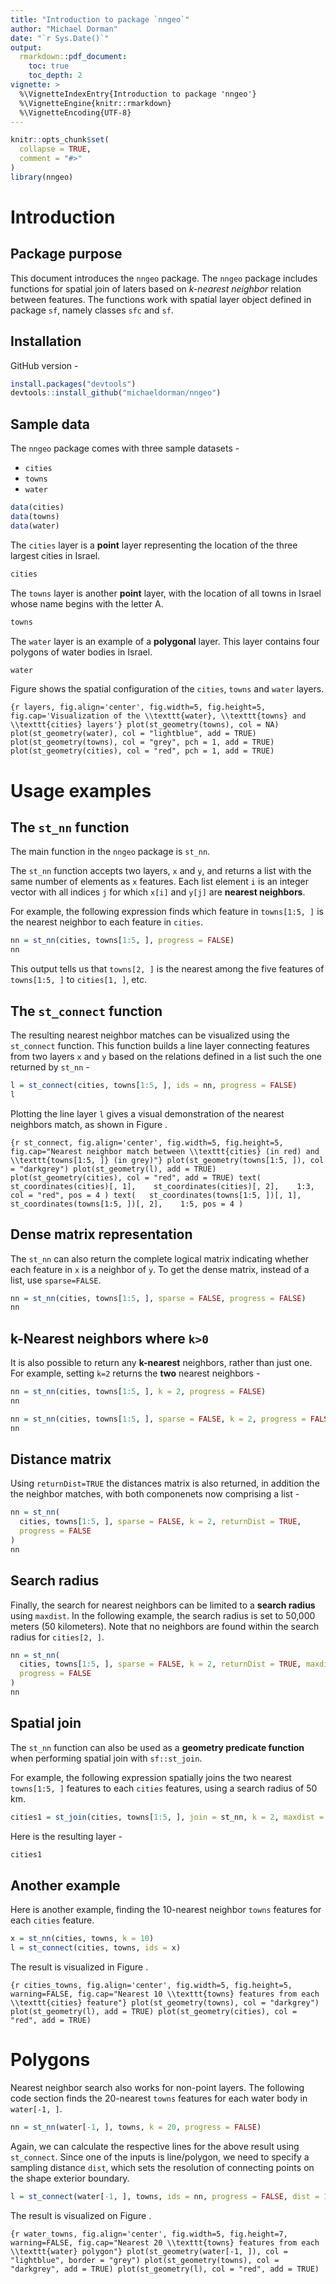 ```yaml
---
title: "Introduction to package `nngeo`"
author: "Michael Dorman"
date: "`r Sys.Date()`"
output: 
  rmarkdown::pdf_document:
    toc: true
    toc_depth: 2
vignette: >
  %\VignetteIndexEntry{Introduction to package 'nngeo'}
  %\VignetteEngine{knitr::rmarkdown}
  %\VignetteEncoding{UTF-8}
---
```


```r
knitr::opts_chunk$set(
  collapse = TRUE,
  comment = "#>"
)
library(nngeo)
```

# Introduction

## Package purpose

This document introduces the `nngeo` package. The `nngeo` package includes functions for spatial join of laters based on *k-nearest neighbor* relation between features. The functions work with spatial layer object defined in package `sf`, namely classes `sfc` and `sf`. 

## Installation

GitHub version -

``` r
install.packages("devtools")
devtools::install_github("michaeldorman/nngeo")
```

## Sample data

The `nngeo` package comes with three sample datasets - 

* `cities`
* `towns`
* `water`

```r
data(cities)
data(towns)
data(water)
```

The `cities` layer is a **point** layer representing the location of the three largest cities in Israel. 

```r
cities
```

The `towns` layer is another **point** layer, with the location of all towns in Israel whose name begins with the letter A. 

```r
towns
```

The `water` layer is an example of a **polygonal** layer. This layer contains four polygons of water bodies in Israel.

```r
water
```

Figure \ref{fig:layers} shows the spatial configuration of the `cities`, `towns` and `water` layers.

```{r layers, fig.align='center', fig.width=5, fig.height=5, fig.cap='Visualization of the \\texttt{water}, \\texttt{towns} and \\texttt{cities} layers'}
plot(st_geometry(towns), col = NA)
plot(st_geometry(water), col = "lightblue", add = TRUE)
plot(st_geometry(towns), col = "grey", pch = 1, add = TRUE)
plot(st_geometry(cities), col = "red", pch = 1, add = TRUE)
```

# Usage examples

## The `st_nn` function

The main function in the `nngeo` package is `st_nn`. 

The `st_nn` function accepts two layers, `x` and `y`, and returns a list with the same number of elements as `x` features. Each list element `i` is an integer vector with all indices `j` for which `x[i]` and `y[j]` are **nearest neighbors**. 

For example, the following expression finds which feature in `towns[1:5, ]` is the nearest neighbor to each feature in `cities`. 

```r
nn = st_nn(cities, towns[1:5, ], progress = FALSE)
nn
```

This output tells us that `towns[2, ]` is the nearest among the five features of `towns[1:5, ]` to `cities[1, ]`, etc.

## The `st_connect` function

The resulting nearest neighbor matches can be visualized using the `st_connect` function. This function builds a line layer connecting features from two layers `x` and `y` based on the relations defined in a list such the one returned by `st_nn` - 

```r
l = st_connect(cities, towns[1:5, ], ids = nn, progress = FALSE)
l
```

Plotting the line layer `l` gives a visual demonstration of the nearest neighbors match, as shown in Figure \ref{fig:st_connect}.

```{r st_connect, fig.align='center', fig.width=5, fig.height=5, fig.cap="Nearest neighbor match between \\texttt{cities} (in red) and \\texttt{towns[1:5, ]} (in grey)"}
plot(st_geometry(towns[1:5, ]), col = "darkgrey")
plot(st_geometry(l), add = TRUE)
plot(st_geometry(cities), col = "red", add = TRUE)
text(
  st_coordinates(cities)[, 1], 
  st_coordinates(cities)[, 2], 
  1:3, col = "red", pos = 4
)
text(
  st_coordinates(towns[1:5, ])[, 1], 
  st_coordinates(towns[1:5, ])[, 2], 
  1:5, pos = 4
)
```

## Dense matrix representation

The `st_nn` can also return the complete logical matrix indicating whether each feature in `x` is a neighbor of `y`. To get the dense matrix, instead of a list, use `sparse=FALSE`.

```r
nn = st_nn(cities, towns[1:5, ], sparse = FALSE, progress = FALSE)
nn
```

## k-Nearest neighbors where `k>0`

It is also possible to return any **k-nearest** neighbors, rather than just one. For example, setting `k=2` returns the **two** nearest neighbors - 

```r
nn = st_nn(cities, towns[1:5, ], k = 2, progress = FALSE)
nn

nn = st_nn(cities, towns[1:5, ], sparse = FALSE, k = 2, progress = FALSE)
nn
```

## Distance matrix

Using `returnDist=TRUE` the distances matrix is also returned, in addition the the neighbor matches, with both componenets now comprising a list - 

```r
nn = st_nn(
  cities, towns[1:5, ], sparse = FALSE, k = 2, returnDist = TRUE, 
  progress = FALSE
)
nn
```

## Search radius

Finally, the search for nearest neighbors can be limited to a **search radius** using `maxdist`. In the following example, the search radius is set to 50,000 meters (50 kilometers). Note that no neighbors are found within the search radius for `cities[2, ]`.

```r
nn = st_nn(
  cities, towns[1:5, ], sparse = FALSE, k = 2, returnDist = TRUE, maxdist = 50000, 
  progress = FALSE
)
nn
```

## Spatial join

The `st_nn` function can also be used as a **geometry predicate function** when performing spatial join with `sf::st_join`. 

For example, the following expression spatially joins the two nearest `towns[1:5, ]` features to each `cities` features, using a search radius of 50 km. 

```r
cities1 = st_join(cities, towns[1:5, ], join = st_nn, k = 2, maxdist = 50000)
```

Here is the resulting layer - 

```r
cities1
```

## Another example

Here is another example, finding the 10-nearest neighbor `towns` features for each `cities` feature. 

```r
x = st_nn(cities, towns, k = 10)
l = st_connect(cities, towns, ids = x)
```

The result is visualized in Figure \ref{fig:cities_towns}. 

```{r cities_towns, fig.align='center', fig.width=5, fig.height=5, warning=FALSE, fig.cap="Nearest 10 \\texttt{towns} features from each \\texttt{cities} feature"}
plot(st_geometry(towns), col = "darkgrey")
plot(st_geometry(l), add = TRUE)
plot(st_geometry(cities), col = "red", add = TRUE)
```

# Polygons

Nearest neighbor search also works for non-point layers. The following code section finds the 20-nearest `towns` features for each water body in `water[-1, ]`. 

```r
nn = st_nn(water[-1, ], towns, k = 20, progress = FALSE)
```

Again, we can calculate the respective lines for the above result using `st_connect`. Since one of the inputs is line/polygon, we need to specify a sampling distance `dist`, which sets the resolution of connecting points on the shape exterior boundary. 

```r
l = st_connect(water[-1, ], towns, ids = nn, progress = FALSE, dist = 100)
```

The result is visualized on Figure \ref{fig:water_towns}.

```{r water_towns, fig.align='center', fig.width=5, fig.height=7, warning=FALSE, fig.cap="Nearest 20 \\texttt{towns} features from each \\texttt{water} polygon"}
plot(st_geometry(water[-1, ]), col = "lightblue", border = "grey")
plot(st_geometry(towns), col = "darkgrey", add = TRUE)
plot(st_geometry(l), col = "red", add = TRUE)
```




















